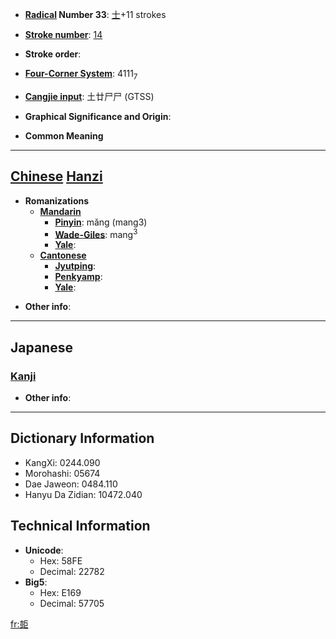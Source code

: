 * '''[[Wiktionary:Chinese radical index| Radical]] Number 33''': [[Wiktionary:Chinese radical index 士|士]]+11 strokes

* '''[[Wiktionary:Chinese total strokes index|Stroke number]]''': [[Wiktionary:Chinese total strokes index 14|14]]

* '''Stroke order''': 

* '''[[Wiktionary:Chinese four corner index|Four-Corner System]]''': 4111<sub>7</sub>

* '''[[Wiktionary:Chinese Cangjie index|Cangjie input]]''': 土廿尸尸 (GTSS)

* '''Graphical Significance and Origin''': 

* '''Common Meaning'''

----

== [[Chinese]] [[Hanzi]] ==

* '''Romanizations'''
** '''[[Mandarin]]'''
*** '''[[Pinyin]]''': mǎng (mang3)
*** '''[[Wade-Giles]]''': mang<sup>3</sup>
*** '''[[Yale]]''': 
** '''[[Cantonese]]'''
*** '''[[Jyutping]]''':
*** '''[[Penkyamp]]''': 
*** '''[[Yale]]''': 

* '''Other info''': 

----

==Japanese==
===[[Kanji]]===
{{kanji|on readings=[[ぼう]] (bō), [[もう]] (mō)
|kun readings=
}}

* '''Other info''':  

----

== Dictionary Information ==

* KangXi: 0244.090
* Morohashi: 05674
* Dae Jaweon: 0484.110
* Hanyu Da Zidian: 10472.040

== Technical Information ==

* '''Unicode''':
** Hex: 58FE
** Decimal: 22782
* '''Big5''':
** Hex: E169
** Decimal: 57705

[[fr:壾]]